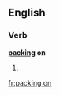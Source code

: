 ==English==

===Verb===
'''[[pack]]ing on'''

# {{present participle of|pack on}}

[[fr:packing on]]